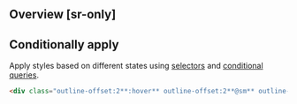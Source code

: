## Overview [sr-only]
<Overview/>

## Conditionally apply
Apply styles based on different states using [selectors](/docs/state-selectors) and [conditional queries](/docs/conditional-queries).
```html
<div class="outline-offset:2**:hover** outline-offset:2**@sm** outline-offset:2**@dark** outline-offset:2**@print**">…</div>
```

